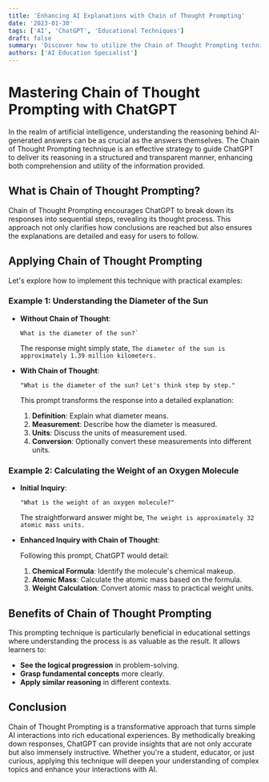 ```yaml
---
title: 'Enhancing AI Explanations with Chain of Thought Prompting'
date: '2023-01-30'
tags: ['AI', 'ChatGPT', 'Educational Techniques']
draft: false
summary: 'Discover how to utilize the Chain of Thought Prompting technique to obtain clear and step-by-step explanations from ChatGPT, making complex information more accessible and understandable.'
authors: ['AI Education Specialist']
---
```


# Mastering Chain of Thought Prompting with ChatGPT

In the realm of artificial intelligence, understanding the reasoning behind AI-generated answers can be as crucial as the answers themselves. The Chain of Thought Prompting technique is an effective strategy to guide ChatGPT to deliver its reasoning in a structured and transparent manner, enhancing both comprehension and utility of the information provided.

## What is Chain of Thought Prompting?

Chain of Thought Prompting encourages ChatGPT to break down its responses into sequential steps, revealing its thought process. This approach not only clarifies how conclusions are reached but also ensures the explanations are detailed and easy for users to follow.

## Applying Chain of Thought Prompting

Let's explore how to implement this technique with practical examples:

### Example 1: Understanding the Diameter of the Sun

- **Without Chain of Thought**:

  ```plaintext
  What is the diameter of the sun?`
  ```

  The response might simply state, `The diameter of the sun is approximately 1.39 million kilometers.`

- **With Chain of Thought**:

  ```plaintext
  "What is the diameter of the sun? Let's think step by step."
  ```

  This prompt transforms the response into a detailed explanation:

  1. **Definition**: Explain what diameter means.
  2. **Measurement**: Describe how the diameter is measured.
  3. **Units**: Discuss the units of measurement used.
  4. **Conversion**: Optionally convert these measurements into different units.

### Example 2: Calculating the Weight of an Oxygen Molecule

- **Initial Inquiry**:

  ```plaintext
  "What is the weight of an oxygen molecule?"
  ```

  The straightforward answer might be, `The weight is approximately 32 atomic mass units.`

- **Enhanced Inquiry with Chain of Thought**:

  Following this prompt, ChatGPT would detail:

  1. **Chemical Formula**: Identify the molecule's chemical makeup.
  2. **Atomic Mass**: Calculate the atomic mass based on the formula.
  3. **Weight Calculation**: Convert atomic mass to practical weight units.

## Benefits of Chain of Thought Prompting

This prompting technique is particularly beneficial in educational settings where understanding the process is as valuable as the result. It allows learners to:

- **See the logical progression** in problem-solving.
- **Grasp fundamental concepts** more clearly.
- **Apply similar reasoning** in different contexts.

## Conclusion

Chain of Thought Prompting is a transformative approach that turns simple AI interactions into rich educational experiences. By methodically breaking down responses, ChatGPT can provide insights that are not only accurate but also immensely instructive. Whether you're a student, educator, or just curious, applying this technique will deepen your understanding of complex topics and enhance your interactions with AI.
